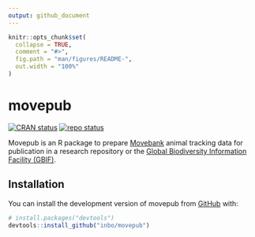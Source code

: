 ```yaml
---
output: github_document
---
```


<!-- README.md is generated from README.Rmd. Please edit that file -->

```r
knitr::opts_chunk$set(
  collapse = TRUE,
  comment = "#>",
  fig.path = "man/figures/README-",
  out.width = "100%"
)
```

# movepub

<!-- badges: start -->
[![CRAN status](https://www.r-pkg.org/badges/version/movepub)](https://CRAN.R-project.org/package=movepub)
[![repo status](https://www.repostatus.org/badges/latest/concept.svg)](https://www.repostatus.org/#concept)
<!-- badges: end -->

Movepub is an R package to prepare [Movebank](https://movebank.org) animal tracking data for publication in a research repository or the [Global Biodiversity Information Facility (GBIF)](https://gbif.org).

## Installation

You can install the development version of movepub from [GitHub](https://github.com/) with:

```r
# install.packages("devtools")
devtools::install_github("inbo/movepub")
```
